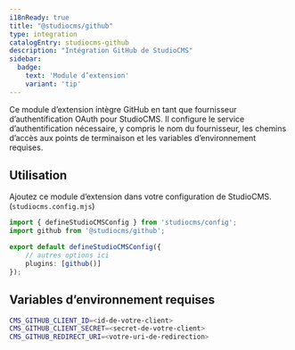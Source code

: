 ```yaml
---
i18nReady: true
title: "@studiocms/github"
type: integration
catalogEntry: studiocms-github
description: "Intégration GitHub de StudioCMS"
sidebar:
  badge: 
    text: 'Module d’extension'
    variant: 'tip'
---
```



Ce module d’extension intègre GitHub en tant que fournisseur d’authentification OAuth pour StudioCMS. Il configure le service d’authentification nécessaire, y compris le nom du fournisseur, les chemins d’accès aux points de terminaison et les variables d’environnement requises.

## Utilisation

Ajoutez ce module d’extension dans votre configuration de StudioCMS. (`studiocms.config.mjs`)

```ts title="studiocms.config.mjs"
import { defineStudioCMSConfig } from 'studiocms/config';
import github from '@studiocms/github';

export default defineStudioCMSConfig({
    // autres options ici
    plugins: [github()]
});
```

## Variables d’environnement requises

```sh title=".env"
CMS_GITHUB_CLIENT_ID=<id-de-votre-client>
CMS_GITHUB_CLIENT_SECRET=<secret-de-votre-client>
CMS_GITHUB_REDIRECT_URI=<votre-uri-de-redirection>
```
